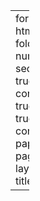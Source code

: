 ---
format:
  html:
    code-fold: true
    number-sections: true
    self-contained: true
    toc: true
listing:
  contents:
  - papers\Example.qmd
page-layout: full
title: Home

---